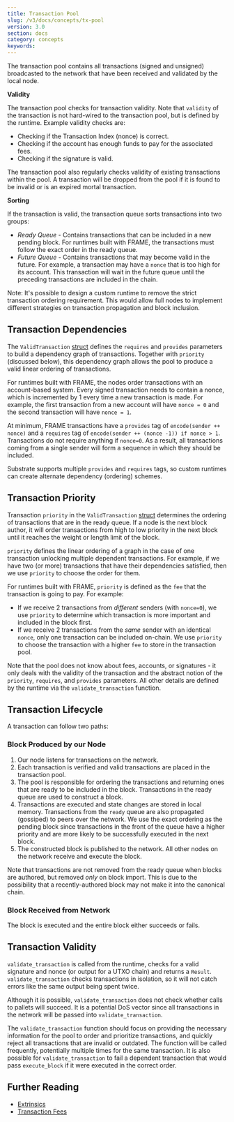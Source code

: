 ```yaml
---
title: Transaction Pool
slug: /v3/docs/concepts/tx-pool
version: 3.0 
section: docs
category: concepts
keywords:
---
```


The transaction pool contains all transactions (signed and unsigned) broadcasted to the network that
have been received and validated by the local node.

**Validity**

The transaction pool checks for transaction validity. Note that `validity` of the transaction is not
hard-wired to the transaction pool, but is defined by the runtime. Example validity checks are:

- Checking if the Transaction Index (nonce) is correct.
- Checking if the account has enough funds to pay for the associated fees.
- Checking if the signature is valid.

The transaction pool also regularly checks validity of existing transactions within the pool. A
transaction will be dropped from the pool if it is found to be invalid or is an expired mortal transaction.

**Sorting**

If the transaction is valid, the transaction queue sorts transactions into two groups:

- _Ready Queue_ - Contains transactions that can be included in a new pending block. For runtimes
  built with FRAME, the transactions must follow the exact order in the ready queue.
- _Future Queue_ - Contains transactions that may become valid in the future. For example, a
  transaction may have a `nonce` that is too high for its account. This transaction will wait in the
  future queue until the preceding transactions are included in the chain.

Note: It's possible to design a custom runtime to remove the strict transaction ordering
requirement. This would allow full nodes to implement different strategies on transaction
propagation and block inclusion.

## Transaction Dependencies

The `ValidTransaction`
[struct](https://substrate.dev/rustdocs/latest/sp_runtime/transaction_validity/struct.ValidTransaction.html)
defines the `requires` and `provides` parameters to build a dependency graph of transactions.
Together with `priority` (discussed below), this dependency graph allows the pool to produce a valid
linear ordering of transactions.

For runtimes built with FRAME, the nodes order transactions with an account-based system. Every
signed transaction needs to contain a nonce, which is incremented by 1 every time a new transaction
is made. For example, the first transaction from a new account will have `nonce = 0` and the second
transaction will have `nonce = 1`.

At minimum, FRAME transactions have a `provides` tag of `encode(sender ++ nonce)` and a `requires`
tag of `encode(sender ++ (nonce -1)) if nonce > 1`. Transactions do not require anything if
`nonce=0`. As a result, all transactions coming from a single sender will form a sequence in which
they should be included.

Substrate supports multiple `provides` and `requires` tags, so custom runtimes can create alternate
dependency (ordering) schemes.

## Transaction Priority

Transaction `priority` in the `ValidTransaction`
[struct](https://substrate.dev/rustdocs/latest/sp_runtime/transaction_validity/struct.ValidTransaction.html)
determines the ordering of transactions that are in the ready queue. If a node is the next block
author, it will order transactions from high to low priority in the next block until it reaches the
weight or length limit of the block.

`priority` defines the linear ordering of a graph in the case of one transaction unlocking multiple
dependent transactions. For example, if we have two (or more) transactions that have their
dependencies satisfied, then we use `priority` to choose the order for them.

For runtimes built with FRAME, `priority` is defined as the `fee` that the transaction is going to
pay. For example:

- If we receive 2 transactions from _different_ senders (with `nonce=0`), we use `priority` to
  determine which transaction is more important and included in the block first.
- If we receive 2 transactions from the _same_ sender with an identical `nonce`, only one
  transaction can be included on-chain. We use `priority` to choose the transaction with a higher
  `fee` to store in the transaction pool.

Note that the pool does not know about fees, accounts, or signatures - it only deals with the
validity of the transaction and the abstract notion of the `priority`, `requires`, and `provides`
parameters. All other details are defined by the runtime via the `validate_transaction` function.

## Transaction Lifecycle

A transaction can follow two paths:

### Block Produced by our Node

1. Our node listens for transactions on the network.
2. Each transaction is verified and valid transactions are placed in the transaction pool.
3. The pool is responsible for ordering the transactions and returning ones that are ready to be
   included in the block. Transactions in the ready queue are used to construct a block.
4. Transactions are executed and state changes are stored in local memory. Transactions from the
   `ready` queue are also propagated (gossiped) to peers over the network. We use the exact ordering
   as the pending block since transactions in the front of the queue have a higher priority and are
   more likely to be successfully executed in the next block.
5. The constructed block is published to the network. All other nodes on the network receive and
   execute the block.

Note that transactions are not removed from the ready queue when blocks are authored, but removed
_only_ on block import. This is due to the possibility that a recently-authored block may not make
it into the canonical chain.

### Block Received from Network

The block is executed and the entire block either succeeds or fails.

## Transaction Validity

`validate_transaction` is called from the runtime, checks for a valid signature and nonce (or output
for a UTXO chain) and returns a `Result`. `validate_transaction` checks transactions in isolation,
so it will not catch errors like the same output being spent twice.

Although it is possible, `validate_transaction` does not check whether calls to pallets will
succeed. It is a potential DoS vector since all transactions in the network will be passed into
`validate_transaction`.

The `validate_transaction` function should focus on providing the necessary information for the pool
to order and prioritize transactions, and quickly reject all transactions that are invalid or
outdated. The function will be called frequently, potentially multiple times for the same
transaction. It is also possible for `validate_transaction` to fail a dependent transaction that
would pass `execute_block` if it were executed in the correct order.

## Further Reading

- [Extrinsics](extrinsics)
- [Transaction Fees](../runtime/fees)
